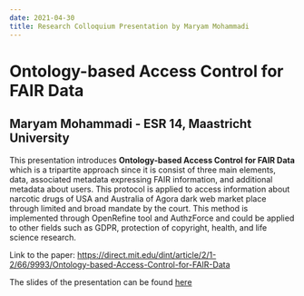---
date: 2021-04-30
title: Research Colloquium Presentation by Maryam Mohammadi
---


# Ontology-based Access Control for FAIR Data
## Maryam Mohammadi - ESR 14, Maastricht University

This presentation introduces **Ontology-based Access Control for FAIR Data** which is a tripartite approach since it is consist of three main elements, data, associated metadata expressing FAIR information, and additional metadata about users. This protocol is applied to access information about narcotic drugs of USA and Australia of Agora dark web market place through limited and broad mandate by the court. This method is implemented through OpenRefine tool and AuthzForce and could be applied to other fields such as GDPR, protection of copyright, health, and life science research.

Link to the paper: <https://direct.mit.edu/dint/article/2/1-2/66/9993/Ontology-based-Access-Control-for-FAIR-Data>



The slides of the presentation can be found [here](/downloads/2021-04-30-Mohammadi_colloquium_slides.pdf)

